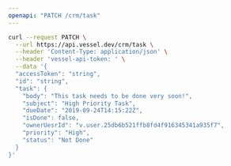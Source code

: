 ```yaml
---
openapi: "PATCH /crm/task"
---
```


<RequestExample>

```bash Request
curl --request PATCH \
  --url https://api.vessel.dev/crm/task \
  --header 'Content-Type: application/json' \
  --header 'vessel-api-token: ' \
  --data '{
  "accessToken": "string",
  "id": "string",
  "task": {
    "body": "This task needs to be done very soon!",
    "subject": "High Priority Task",
    "dueDate": "2019-09-24T14:15:22Z",
    "isDone": false,
    "ownerUesrId": "v.user.25db6b521ffb8fd4f916345341a935f7",
    "priority": "High",
    "status": "Not Done"
  }
}'
```

</RequestExample>

